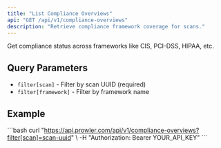 ```yaml
---
title: "List Compliance Overviews"
api: "GET /api/v1/compliance-overviews"
description: "Retrieve compliance framework coverage for scans."
---
```


Get compliance status across frameworks like CIS, PCI-DSS, HIPAA, etc.

## Query Parameters
- `filter[scan]` - Filter by scan UUID (required)
- `filter[framework]` - Filter by framework name

## Example
\`\`\`bash
curl "https://api.prowler.com/api/v1/compliance-overviews?filter[scan]=scan-uuid" \\
  -H "Authorization: Bearer YOUR_API_KEY"
\`\`\`
